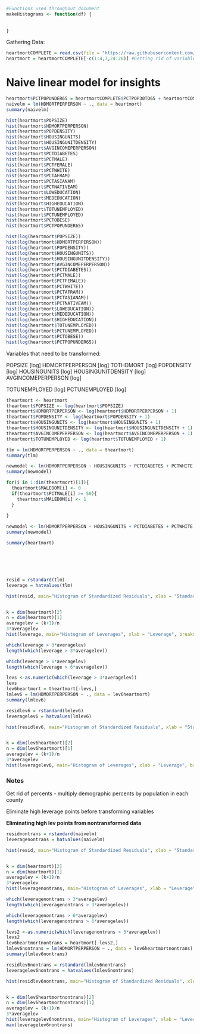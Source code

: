 ```r
#Functions used throughout document
makeHistograms <- function(df) {
  
  
}

```

Gathering Data:
```r
heartmortCOMPLETE = read.csv(file = "https://raw.githubusercontent.com/PDBoegel/HeartMortality/master/HeartMort.csv", header = TRUE)
heartmort = heartmortCOMPLETE[-c(1:4,7,24:26)] #Getting rid of variables for metadata and other dependent variable
```

# Naive linear model for insights

```r
heartmort$PCTPOPUNDER65 = heartmortCOMPLETE$PCTPOP30TO65 + heartmortCOMPLETE$PCTPOPUNDER30
naivelm = lm(HDMORTPERPERSON ~ ., data = heartmort)
summary(naivelm)
```


```r
hist(heartmort$POPSIZE)
hist(heartmort$HDMORTPERPERSON)
hist(heartmort$POPDENSITY)
hist(heartmort$HOUSINGUNITS)
hist(heartmort$HOUSINGUNITDENSITY)
hist(heartmort$AVGINCOMEPERPERSON)
hist(heartmort$PCTDIABETES)
hist(heartmort$PCTMALE)
hist(heartmort$PCTFEMALE)
hist(heartmort$PCTWHITE)
hist(heartmort$PCTAFRAM)
hist(heartmort$PCTASIANAM)
hist(heartmort$PCTNATIVEAM)
hist(heartmort$LOWEDUCATION)
hist(heartmort$MEDEDUCATION)
hist(heartmort$HIGHEDUCATION)
hist(heartmort$TOTUNEMPLOYED)
hist(heartmort$PCTUNEMPLOYED)
hist(heartmort$PCTOBESE)
hist(heartmort$PCTPOPUNDER65)
```


```r

hist(log(heartmort$POPSIZE))
hist(log(heartmort$HDMORTPERPERSON))
hist(log(heartmort$POPDENSITY))
hist(log(heartmort$HOUSINGUNITS))
hist(log(heartmort$HOUSINGUNITDENSITY))
hist(log(heartmort$AVGINCOMEPERPERSON))
hist(log(heartmort$PCTDIABETES))
hist(log(heartmort$PCTMALE))
hist(log(heartmort$PCTFEMALE))
hist(log(heartmort$PCTWHITE))
hist(log(heartmort$PCTAFRAM))
hist(log(heartmort$PCTASIANAM))
hist(log(heartmort$PCTNATIVEAM))
hist(log(heartmort$LOWEDUCATION))
hist(log(heartmort$MEDEDUCATION))
hist(log(heartmort$HIGHEDUCATION))
hist(log(heartmort$TOTUNEMPLOYED))
hist(log(heartmort$PCTUNEMPLOYED))
hist(log(heartmort$PCTOBESE))
hist(log(heartmort$PCTPOPUNDER65))
```
Variables that need to be transformed:

POPSIZE [log]
HDMORTPERPERSON [log]
TOTHDMORT [log]
POPDENSITY [log]
HOUSINGUNITS [log]
HOUSINGUNITDENSITY [log]
AVGINCOMEPERPERSON [log]

TOTUNEMPLOYED [log]
PCTUNEMPLOYED [log]

```r
theartmort <- heartmort
theartmort$POPSIZE <- log(heartmort$POPSIZE)
theartmort$HDMORTPERPERSON <- log(heartmort$HDMORTPERPERSON + 1)
theartmort$POPDENSITY <- log(heartmort$POPDENSITY + 1)
theartmort$HOUSINGUNITS <- log(heartmort$HOUSINGUNITS + 1)
theartmort$HOUSINGUNITDENSITY <- log(heartmort$HOUSINGUNITDENSITY + 1)
theartmort$AVGINCOMEPERPERSON <- log(heartmort$AVGINCOMEPERPERSON + 1)
theartmort$TOTUNEMPLOYED <- log(heartmort$TOTUNEMPLOYED + 1)
```

```r
tlm = lm(HDMORTPERPERSON ~ ., data = theartmort)
summary(tlm)
```

```r
newmodel <- lm(HDMORTPERPERSON ~ HOUSINGUNITS + PCTDIABETES + PCTWHITE + PCTAFRAM + PCTASIANAM + PCTNATIVEAM + PCTOBESE + PCTPOPUNDER65, data = theartmort)
summary(newmodel)
```

```r
for(i in 1:dim(theartmort)[1]){
  theartmort$MALEDOM[i] <- 0
  if(theartmort$PCTMALE[i] >= 50){
    theartmort$MALEDOM[i] <- 1
  }
  
}
```

```r
newmodel <- lm(HDMORTPERPERSON ~ HOUSINGUNITS + PCTDIABETES + PCTWHITE + PCTAFRAM + PCTASIANAM + PCTNATIVEAM + PCTOBESE + PCTPOPUNDER65 + factor(MALEDOM), data = theartmort)
summary(newmodel)
```


```r

summary(heartmort)







```



#############################
```r
resid = rstandard(tlm)
leverage = hatvalues(tlm) 

hist(resid, main="Histogram of Standardized Residuals", xlab = "Standardized Residual")


k = dim(heartmort)[2]
n = dim(heartmort)[1]
averagelev = (k+1)/n
3*averagelev
hist(leverage, main="Histogram of Leverages", xlab = "Leverage", breaks = 15)
```


```r
which(leverage > 3*averagelev)
length(which(leverage > 3*averagelev))

which(leverage > 6*averagelev)
length(which(leverage > 6*averagelev))

```

```r
levs <-as.numeric(which(leverage > 3*averagelev))
levs
lev6heartmort = theartmort[-levs,]
lmlev6 = lm(HDMORTPERPERSON ~ ., data = lev6heartmort)
summary(lmlev6)
```

```r
residlev6 = rstandard(lmlev6)
leveragelev6 = hatvalues(lmlev6) 

hist(residlev6, main="Histogram of Standardized Residuals", xlab = "Standardized Residual")


k = dim(lev6heartmort)[2]
n = dim(lev6heartmort)[1]
averagelev = (k+1)/n
3*averagelev
hist(leveragelev6, main="Histogram of Leverages", xlab = "Leverage", breaks = 15)


```

### Notes ###########################

Get rid of percents - multiply demographic percents by population in each county

Eliminate high leverage points before transforming variables

**Eliminating high lev points from nontransformed data**
```r
residnontrans = rstandard(naivelm)
leveragenontrans = hatvalues(naivelm) 

hist(resid, main="Histogram of Standardized Residuals", xlab = "Standardized Residual")


k = dim(heartmort)[2]
n = dim(heartmort)[1]
averagelev = (k+1)/n
3*averagelev
hist(leveragenontrans, main="Histogram of Leverages", xlab = "Leverage", breaks = 15)
```


```r
which(leveragenontrans > 3*averagelev)
length(which(leveragenontrans > 3*averagelev))

which(leveragenontrans > 6*averagelev)
length(which(leveragenontrans > 6*averagelev))

```

```r
levs2 <-as.numeric(which(leveragenontrans > 3*averagelev))
levs2
lev6heartmortnontrans = heartmort[-levs2,]
lmlev6nontrans = lm(HDMORTPERPERSON ~ ., data = lev6heartmortnontrans)
summary(lmlev6nontrans)
```

```r
residlev6nontrans = rstandard(lmlev6nontrans)
leveragelev6nontrans = hatvalues(lmlev6nontrans) 

hist(residlev6nontrans, main="Histogram of Standardized Residuals", xlab = "Standardized Residual")


k = dim(lev6heartmortnontrans)[2]
n = dim(lev6heartmortnontrans)[1]
averagelev = (k+1)/n
3*averagelev
hist(leveragelev6nontrans, main="Histogram of Leverages", xlab = "Leverage", breaks = 15)
max(leveragelev6nontrans)


```


